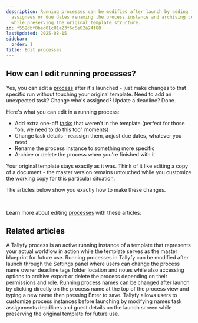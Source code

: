 ```yaml
---
description: Running processes can be modified after launch by adding tasks changing
  assignees or due dates renaming the process instance and archiving completed runs
  while preserving the original template structure.
id: f552dbf8bed01c81a23f6c5e02a24f88
lastUpdated: 2025-08-15
sidebar:
  order: 1
title: Edit processes
---
```


## How can I edit running processes?

Yes, you can edit a [process](/products/pro/tracking-and-tasks/processes/) after it's launched - just make changes to that specific run without touching your original template. Need to add an unexpected task? Change who's assigned? Update a deadline? Done.

Here's what you can edit in a running process:

*   Add extra one-off [tasks](/products/pro/tracking-and-tasks/tasks/) that weren't in the template (perfect for those "oh, we need to do this too" moments)
*   Change task details - reassign them, adjust due dates, whatever you need
*   Rename the process instance to something more specific
*   Archive or delete the process when you're finished with it

Your original template stays exactly as it was. Think of it like editing a copy of a document - the master version remains untouched while you customize the working copy for this particular situation.

The articles below show you exactly how to make these changes.

&nbsp;

Learn more about editing [processes](/products/pro/tracking-and-tasks/processes/) with these articles:



<PageTree />


## Related articles
<CardGrid>
<LinkTitleCard header="<b>Tracking And Tasks > More about processes</b>" href="/products/pro/tracking-and-tasks/processes/" > A Tallyfy process is an active running instance of a template that represents your actual workflow in action while the template serves as the master blueprint for future use. </LinkTitleCard>
<LinkTitleCard header="<b>Edit Processes > Edit tasks and process properties</b>" href="/products/pro/tracking-and-tasks/processes/edit-processes/how-can-i-edit-tasks-and-processes-in-tallyfy/" > Running processes in Tallyfy can be modified after launch through the Settings panel where users can change the process name owner deadline tags folder location and notes while also accessing options to archive export or delete the process depending on their permissions and role. </LinkTitleCard>
<LinkTitleCard header="<b>Edit Processes > Rename a process</b>" href="/products/pro/tracking-and-tasks/processes/edit-processes/how-can-i-rename-a-process-in-tallyfy/" > Running process names can be changed after launch by clicking directly on the process name at the top of the process view and typing a new name then pressing Enter to save. </LinkTitleCard>
<LinkTitleCard header="<b>Launching > Edit before launch</b>" href="/products/pro/launching/how-can-i-edit-a-process-before-launching/" > Tallyfy allows users to customize process instances before launching by modifying names task assignments deadlines and guest details on the launch screen while preserving the original template for future use. </LinkTitleCard>
</CardGrid>